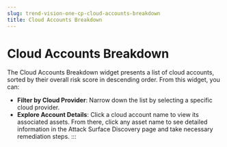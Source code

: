 ```yaml
---
slug: trend-vision-one-cp-cloud-accounts-breakdown
title: Cloud Accounts Breakdown
---
```

# Cloud Accounts Breakdown

The Cloud Accounts Breakdown widget presents a list of cloud accounts, sorted by their overall risk score in descending order. From this widget, you can:

- **Filter by Cloud Provider**: Narrow down the list by selecting a specific cloud provider.
- **Explore Account Details**: Click a cloud account name to view its associated assets. From there, click any asset name to see detailed information in the Attack Surface Discovery page and take necessary remediation steps.
:::
